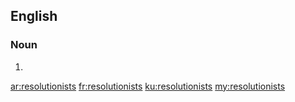 ==English==

===Noun===
{{head|en|plural}}

# {{plural of|resolutionist|lang=en|nocat=1}}

[[ar:resolutionists]]
[[fr:resolutionists]]
[[ku:resolutionists]]
[[my:resolutionists]]